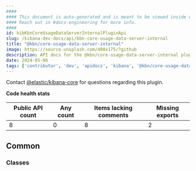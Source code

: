 ```yaml
---
####
#### This document is auto-generated and is meant to be viewed inside our experimental, new docs system.
#### Reach out in #docs-engineering for more info.
####
id: kibKbnCoreUsageDataServerInternalPluginApi
slug: /kibana-dev-docs/api/kbn-core-usage-data-server-internal
title: "@kbn/core-usage-data-server-internal"
image: https://source.unsplash.com/400x175/?github
description: API docs for the @kbn/core-usage-data-server-internal plugin
date: 2024-05-06
tags: ['contributor', 'dev', 'apidocs', 'kibana', '@kbn/core-usage-data-server-internal']
---
```




Contact [@elastic/kibana-core](https://github.com/orgs/elastic/teams/kibana-core) for questions regarding this plugin.

**Code health stats**

| Public API count  | Any count | Items lacking comments | Missing exports |
|-------------------|-----------|------------------------|-----------------|
| 8 | 0 | 8 | 2 |

## Common

### Classes
<DocDefinitionList data={kbnCoreUsageDataServerInternalObj.common.classes}/>

